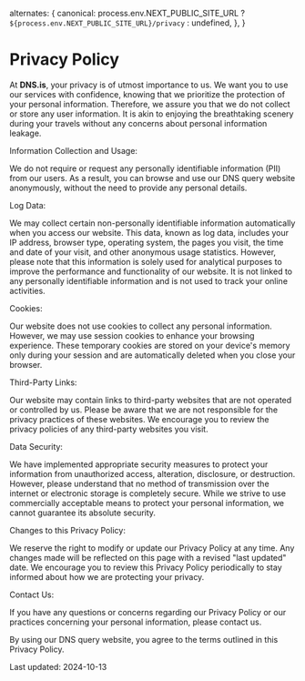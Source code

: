   alternates: {
    canonical: process.env.NEXT_PUBLIC_SITE_URL ? `${process.env.NEXT_PUBLIC_SITE_URL}/privacy` : undefined,
  },
}

# Privacy Policy

At **DNS.is**, your privacy is of utmost importance to us. We want you to use our services with confidence, knowing that we prioritize the protection of your personal information. Therefore, we assure you that we do not collect or store any user information. It is akin to enjoying the breathtaking scenery during your travels without any concerns about personal information leakage.

Information Collection and Usage:

We do not require or request any personally identifiable information (PII) from our users. As a result, you can browse and use our DNS query website anonymously, without the need to provide any personal details.

Log Data:

We may collect certain non-personally identifiable information automatically when you access our website. This data, known as log data, includes your IP address, browser type, operating system, the pages you visit, the time and date of your visit, and other anonymous usage statistics. However, please note that this information is solely used for analytical purposes to improve the performance and functionality of our website. It is not linked to any personally identifiable information and is not used to track your online activities.

Cookies:

Our website does not use cookies to collect any personal information. However, we may use session cookies to enhance your browsing experience. These temporary cookies are stored on your device's memory only during your session and are automatically deleted when you close your browser.

Third-Party Links:

Our website may contain links to third-party websites that are not operated or controlled by us. Please be aware that we are not responsible for the privacy practices of these websites. We encourage you to review the privacy policies of any third-party websites you visit.

Data Security:

We have implemented appropriate security measures to protect your information from unauthorized access, alteration, disclosure, or destruction. However, please understand that no method of transmission over the internet or electronic storage is completely secure. While we strive to use commercially acceptable means to protect your personal information, we cannot guarantee its absolute security.

Changes to this Privacy Policy:

We reserve the right to modify or update our Privacy Policy at any time. Any changes made will be reflected on this page with a revised "last updated" date. We encourage you to review this Privacy Policy periodically to stay informed about how we are protecting your privacy.

Contact Us:

If you have any questions or concerns regarding our Privacy Policy or our practices concerning your personal information, please contact us.

By using our DNS query website, you agree to the terms outlined in this Privacy Policy.

Last updated: 2024-10-13
